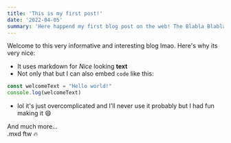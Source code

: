 ```yaml
---
title: 'This is my first post!'
date: '2022-04-05'
summary: 'Here happend my first blog post on the web! The Blabla Blabla Blabla Blabla Blabla Blabla.'
---
```


Welcome to this very informative and interesting blog lmao. Here's why its very nice:

- It uses markdown for *Nice* looking **text**
- Not only that but I can also embed `code` like this:

```javascript
const welcomeText = "Hello world!"
console.log(welcomeText)
```
- lol it's just overcomplicated and I'll never use it probably but I had fun making it 😄

And much more... <br/>
.mxd ftw 🔥

